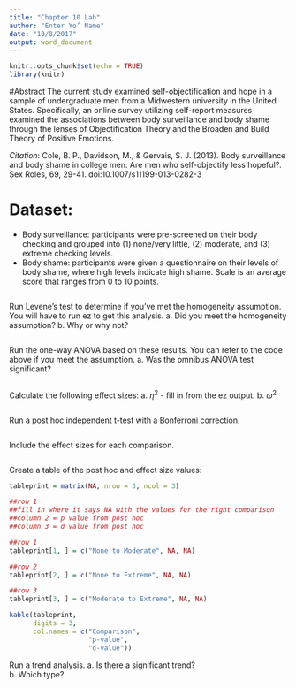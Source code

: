 ```yaml
---
title: "Chapter 10 Lab"
author: "Enter Yo’ Name"
date: "10/8/2017"
output: word_document
---
```


```r
knitr::opts_chunk$set(echo = TRUE)
library(knitr)
```

#Abstract 
The current study examined self-objectification and hope in a sample of undergraduate men from a Midwestern university in the United States. Specifically, an online survey utilizing self-report measures examined the associations between body surveillance and body shame through the lenses of Objectification Theory and the Broaden and Build Theory of Positive Emotions. 

*Citation*: Cole, B. P., Davidson, M., & Gervais, S. J. (2013). Body surveillance and body shame in college men: Are men who self-objectify less hopeful?. Sex Roles, 69, 29-41. doi:10.1007/s11199-013-0282-3

# Dataset:
-	Body surveillance: participants were pre-screened on their body checking and grouped into (1) none/very little, (2) moderate, and (3) extreme checking levels.
-	Body shame: participants were given a questionnaire on their levels of body shame, where high levels indicate high shame.  Scale is an average score that ranges from 0 to 10 points.

```r

```

Run Levene’s test to determine if you’ve met the homogeneity assumption. You will have to run ez to get this analysis. 
    a.	Did you meet the homogeneity assumption? 
    b.	Why or why not?
    
```r

```

Run the one-way ANOVA based on these results. You can refer to the code above if you meet the assumption.
    a.	Was the omnibus ANOVA test significant?
    
```r

```

Calculate the following effect sizes:
    a.	$\eta^2$ - fill in from the ez output.
    b.	$\omega^2$

```r


```

Run a post hoc independent t-test with a Bonferroni correction.  

```r

```

Include the effect sizes for each comparison. 

```r

```

Create a table of the post hoc and effect size values:

```r
tableprint = matrix(NA, nrow = 3, ncol = 3)

##row 1
##fill in where it says NA with the values for the right comparison
##column 2 = p value from post hoc
##column 3 = d value from post hoc

##row 1
tableprint[1, ] = c("None to Moderate", NA, NA)

##row 2
tableprint[2, ] = c("None to Extreme", NA, NA)

##row 3
tableprint[3, ] = c("Moderate to Extreme", NA, NA)

kable(tableprint, 
      digits = 3,
      col.names = c("Comparison", 
                    "p-value", 
                    "d-value"))
```

Run a trend analysis.
    a.	Is there a significant trend?  
    b.	Which type?
    
```r

```
